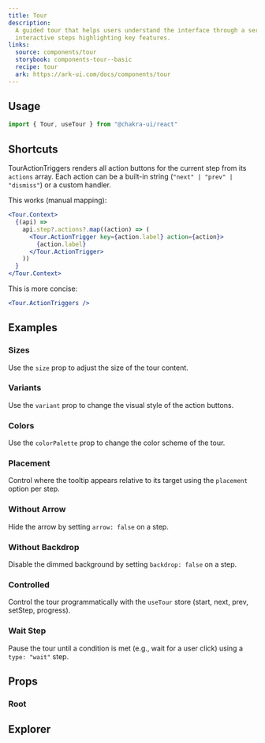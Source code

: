 ```yaml
---
title: Tour
description:
  A guided tour that helps users understand the interface through a series of
  interactive steps highlighting key features.
links:
  source: components/tour
  storybook: components-tour--basic
  recipe: tour
  ark: https://ark-ui.com/docs/components/tour
---
```


<ExampleTabs name="tour-basic" />

## Usage

```jsx
import { Tour, useTour } from "@chakra-ui/react"
```

## Shortcuts

TourActionTriggers renders all action buttons for the current step from its
`actions` array. Each action can be a built-in string
(`"next" | "prev" | "dismiss"`) or a custom handler.

This works (manual mapping):

```jsx
<Tour.Context>
  {(api) =>
    api.step?.actions?.map((action) => (
      <Tour.ActionTrigger key={action.label} action={action}>
        {action.label}
      </Tour.ActionTrigger>
    ))
  }
</Tour.Context>
```

This is more concise:

```jsx
<Tour.ActionTriggers />
```

## Examples

### Sizes

Use the `size` prop to adjust the size of the tour content.

<ExampleTabs name="tour-with-sizes" />

### Variants

Use the `variant` prop to change the visual style of the action buttons.

<ExampleTabs name="tour-with-variants" />

### Colors

Use the `colorPalette` prop to change the color scheme of the tour.

<ExampleTabs name="tour-with-colors" />

### Placement

Control where the tooltip appears relative to its target using the `placement`
option per step.

<ExampleTabs name="tour-with-placements" />

### Without Arrow

Hide the arrow by setting `arrow: false` on a step.

<ExampleTabs name="tour-without-arrow" />

### Without Backdrop

Disable the dimmed background by setting `backdrop: false` on a step.

<ExampleTabs name="tour-without-backdrop" />

### Controlled

Control the tour programmatically with the `useTour` store (start, next, prev,
setStep, progress).

<ExampleTabs name="tour-controlled" />

### Wait Step

Pause the tour until a condition is met (e.g., wait for a user click) using a
`type: "wait"` step.

<ExampleTabs name="tour-wait-step" />

## Props

### Root

<PropTable component="Tour" part="Root" />

## Explorer

<Explorer name="tour-explorer" />

